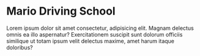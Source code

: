 
<Meta title="Introductions|Welcome"/>

# Mario Driving School

Lorem ipsum dolor sit amet consectetur, adipisicing elit.
Magnam delectus omnis ea illo aspernatur?
Exercitationem suscipit sunt dolorum officiis similique ut totam ipsum velit delectus maxime,
amet harum itaque doloribus?
